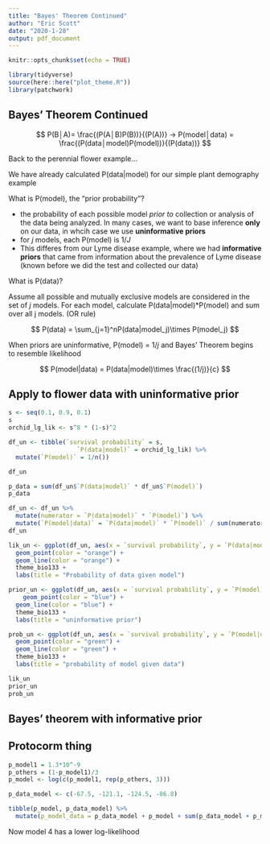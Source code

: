 ```yaml
---
title: "Bayes' Theorem Continued"
author: "Eric Scott"
date: "2020-1-28"
output: pdf_document
---
```


```r
knitr::opts_chunk$set(echo = TRUE)
```

```r
library(tidyverse)
source(here::here("plot_theme.R"))
library(patchwork)
```

## Bayes' Theorem Continued

$$
P(B│A)=  \frac{(P(A│B)P(B))}{(P(A))} → P(model│data) = \frac{(P(data│model)P(model))}{(P(data))}
$$

Back to the perennial flower example...

We have already calculated P(data|model) for our simple plant demography example

What is P(model), the "prior probability"?

- the probability of each possible model *prior to* collection or analysis of the data being analyzed.  In many cases, we want to base inference **only** on our data, in whcih case we use **uninformative priors**
- for *j* models, each P(model) is 1/*J*
- This differes from our Lyme disease example, where we had **informative priors** that came from information about the prevalence of Lyme disease (known before we did the test and collected our data)

What is P(data)?

Assume all possible and mutually exclusive models are considered in the set of *j* models.  For each model, calculate P(data|model)*P(model) and sum over all j models. (OR rule)

$$
P(data) = \sum_{j=1}^nP(data|model_j)\times P(model_j)
$$

When priors are uninformative, P(model)  = 1/*j* and Bayes' Theorem begins to resemble likelihood

$$
P(model|data) = P(data|model)\times \frac{(1/j)}{c}
$$

## Apply to flower data with uninformative prior

```r
s <- seq(0.1, 0.9, 0.1)
s
orchid_lg_lik <- s^8 * (1-s)^2

df_un <- tibble(`survival probability` = s,
                   `P(data|model)` = orchid_lg_lik) %>% 
  mutate(`P(model)` = 1/n())

df_un
```
```r
p_data = sum(df_un$`P(data|model)` * df_un$`P(model)`)
p_data
```
```r
df_un <- df_un %>%
  mutate(numerator = `P(data|model)` * `P(model)`) %>% 
  mutate(`P(model|data)` = `P(data|model)` * `P(model)` / sum(numerator))
df_un
```

```r
lik_un <- ggplot(df_un, aes(x = `survival probability`, y = `P(data|model)`)) +
  geom_point(color = "orange") +
  geom_line(color = "orange") +
  theme_bio133 +
  labs(title = "Probability of data given model")
```

```r
prior_un <- ggplot(df_un, aes(x = `survival probability`, y = `P(model)`)) +
    geom_point(color = "blue") +
  geom_line(color = "blue") +
  theme_bio133 +
  labs(title = "uninformative prior")
```

```r
prob_un <- ggplot(df_un, aes(x = `survival probability`, y = `P(model|data)`)) +
  geom_point(color = "green") +
  geom_line(color = "green") +
  theme_bio133 +
  labs(title = "probability of model given data")
```


```r
lik_un
prior_un
prob_un
```

## Bayes' theorem with informative prior

## Protocorm thing

```r
p_model1 = 1.3*10^-9
p_others = (1-p_model1)/3
p_model <- log(c(p_model1, rep(p_others, 3)))

p_data_model <- c(-67.5, -121.1, -124.5, -86.8)

tibble(p_model, p_data_model) %>% 
  mutate(p_model_data = p_data_model + p_model + sum(p_data_model + p_model))
```

Now model 4 has a lower log-likelihood
